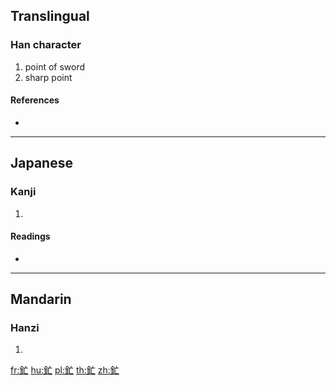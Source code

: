{{character info/new}}
==Translingual==

===Han character===
{{Han char|rn=167|rad=金|as=03|sn=11|four=|canj=CYV}}

# point of sword
# sharp point

====References====
* {{Han ref|kx=1297.050|dkj=40185|dj=1800.120|hdz=64173.040|uh=91EF|ud=37359}}

----

==Japanese==

===Kanji===
{{ja-kanji|grade=|rs=金03}}

# {{defn|lang=ja|sort=金03}}

====Readings====
* {{ja-readings|on=[[ぼう]] (bō)|kun=[[ほこさき]] (hokosaki), [[きっさき]] (kissaki)|nanori=}}

----

==Mandarin==

===Hanzi===
{{cmn-hanzi|pin=[[máng]] ([[mang2]])|wg=mang<sup>2</sup>}}

# {{defn|lang=cmn|sort=金03}}

[[fr:釯]]
[[hu:釯]]
[[pl:釯]]
[[th:釯]]
[[zh:釯]]